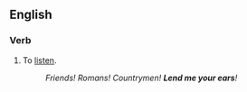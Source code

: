 ==English==

===Verb===
{{en-verb|inf=to [[lend]] an [[ear]]|lends an ear|lending an ear|lent an ear}}

# To [[listen]].
#: ''Friends! Romans! Countrymen! '''Lend me your ears'''!''